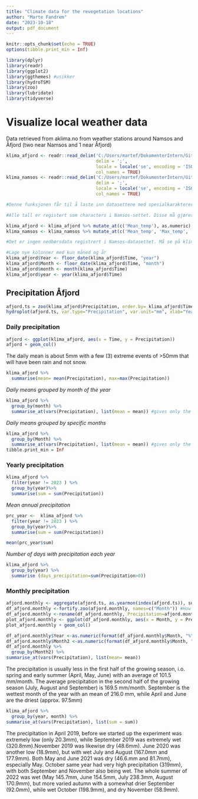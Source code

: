 ```yaml
---
title: "Climate data for the revegetation locations"
author: "Marte Fandrem"
date: "2023-10-18"
output: pdf_document
---
```


```r
knitr::opts_chunk$set(echo = TRUE)
options(tibble.print_min = Inf)
```




```r
library(dplyr)
library(readr)
library(ggplot2)
library(ggthemes) #usikker
library(hydroTSM)
library(zoo)
library(lubridate)
library(tidyverse)

``` 

# Visualize local weather data

Data retrieved from aklima.no from weather stations around Namsos and Åfjord (two near Namsos and 1 near Åfjord)

```r
klima_afjord <- readr::read_delim('C:/Users/martef/DokumenterIntern/GitHub/GRAN_Revegetation/Data/klimadata_2019-2023_afjord.csv', 
                                  delim = ';',
                                  locale = locale('se', encoding = 'ISO8859-1'),
                                  col_names = TRUE)
klima_namsos <- readr::read_delim('C:/Users/martef/DokumenterIntern/GitHub/GRAN_Revegetation/Data/klimadata_2019-2023_namsos.csv', 
                                  delim = ';',
                                  locale = locale('se', encoding = 'ISO8859-1'),
                                  col_names = TRUE)                          

#Denne funksjonen får til å laste inn datasettene med spesialkarakterer

#Alle tall er registert som characters i Namsos-settet. Disse må gjøres om.

klima_afjord <- klima_afjord %>% mutate_at(c('Mean_temp'), as.numeric)
klima_namsos <- klima_namsos %>% mutate_at(c('Mean_temp', 'Max_temp', 'Min_temp', 'Precipitation'), as.numeric)

#Det er ingen nedbørsdata registrert i Namsos-datasettet. Må se på klimadataene på seklima.no på nytt

#Lage nye kolonner med kun måned og år
klima_afjord$Year <- floor_date(klima_afjord$Time, "year")
klima_afjord$Month <- floor_date(klima_afjord$Time, "month")
klima_afjord$month <- month(klima_afjord$Time)
klima_afjord$year <- year(klima_afjord$Time)

```

## Precipitation Åfjord
```r
afjord.ts = zoo(klima_afjord$Precipitation, order.by= klima_afjord$Time)
hydroplot(afjord.ts, var.type="Precipitation", var.unit="mm", xlab="Year", ylab="Precipitation (mm)")
```

### Daily precipitation
```r
afjord <- ggplot(klima_afjord, aes(x = Time, y = Precipitation))
afjord + geom_col()

```

The daily mean is about 5mm with a few (3) extreme events of >50mm that will have been rain and not snow. 
```r
klima_afjord %>%
  summarise(mean= mean(Precipitation), max=max(Precipitation))
```
*Daily means grouped by month of the year*
```r
klima_afjord %>%
  group_by(month) %>%
  summarise_at(vars(Precipitation), list(mean = mean)) #gives only the daily mean per month
```
*Daily means grouped by specific months*
```r
klima_afjord %>%
  group_by(Month) %>%
  summarise_at(vars(Precipitation), list(mean = mean)) #gives only the daily mean per month
tibble.print_min = Inf

```

### Yearly precipitation

```r
klima_afjord %>%
  filter(year != 2023 ) %>%
  group_by(year)%>%
  summarise(sum = sum(Precipitation))
```
*Mean annual precipitation*
```r
prc_year <-  klima_afjord %>%
  filter(year != 2023 ) %>%
  group_by(year)%>%
  summarise(sum = sum(Precipitation))

mean(prc_year$sum)
```

*Number of days with precipitation each year*
```r
klima_afjord %>%
  group_by(year) %>%
  summarise (days_precipitation=sum(Precipitation>0))

```

### Monthly precipitation
```r
afjord.monthly <- aggregate(afjord.ts, as.yearmon(index(afjord.ts)), sum)
df_afjord.monthly <-fortify.zoo(afjord.monthly, names=c("Month")) #How to convert a zoo file to a data frame with normal columns and headers
df_afjord.monthly <-rename(df_afjord.monthly, Precipitation=afjord.monthly)
plot_afjord.monthly <- ggplot(df_afjord.monthly, aes(x = Month, y = Precipitation))
plot_afjord.monthly + geom_col()
```
```r
df_afjord.monthly$Year <-as.numeric(format(df_afjord.monthly$Month, "%Y"))
df_afjord.monthly$Month2 <-as.numeric(format(df_afjord.monthly$Month, "%m"))
df_afjord.monthly %>%
  group_by(Month2) %>%
summarise_at(vars(Precipitation), list(mean= mean))
```
The precipitation is usually less in the first half of the growing season, i.o. spring and early summer (April, May, June) with an average of 101.5 mm/month. The average precipitation in the second half of the growing season (July, August and September) is 169.5 mm/month. September is the wettest month of the year with an mean of 216.0 mm, while April and June are the driest (approx. 97.5mm) 

```r
klima_afjord %>%
  group_by(year, month) %>%
summarise_at(vars(Precipitation), list(sum = sum))

```
The precipitation in April 2019, before we started up the experiment was extremely low (only 20.3mm), while September 2019 was extremely wet (320.8mm).November 2019 was likewise dry (48.6mm). 
June 2020 was another low (18.9mm), but with wet July and August (167.0mm and 177.9mm).
Both May and June 2021 was dry (46.6.mm and 81.7mm), especially May. October same year had very high precipitation (319mm), with both September and November also being wet. 
The whole summer of 2022 was wet (May 145.7mm, June 154.5mm, July 238.3mm, August 170.9mm), but more varied autumn with a somewhat drier September (92.0mm), while wet October (198.9mm), and dry November (58.9mm).





